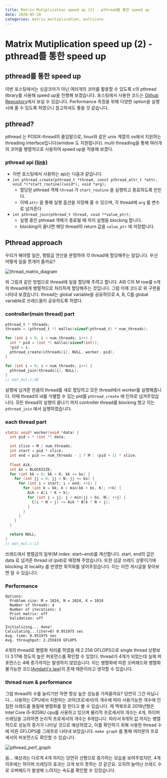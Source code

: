 ```yaml
---
title: Matrix Mutiplication speed up (2) - pthread를 통한 speed up
date: 2020-05-28
categories: matrix_multiplication, multicore
---
```


# Matrix Mutiplication speed up (2) - pthread를 통한 speed up

## pthread를 통한 speed up
이번 포스팅에서는 싱글코어가 아닌 여러개의 코어를 활용할 수 있도록 c의 pthread library를 사용해 speed up을 진행해 보겠습니다. 포스팅에서 사용한 코드는 [Github Repository](https://github.com/sanggggg/MatMulSpeedUp)에서 보실 수 있습니다. Performance 측정을 위해 다양한 option을 실행시에 줄 수 있도록 하였으니 참고하셔도 좋을 것 같습니다.

## pthread?
pthread 는 POSIX-thread의 줄임말으로, linux와 같은 unix 계열의 os에서 지원하는 threading interface입니다(window 도 지원됩니다). multi threading을 통해 여러개의 코어를 병렬적으로 사용하여 speed up을 적용해 보겠다.

### pthread api [(link)](https://docs.oracle.com/cd/E26502_01/html/E35303/tlib-1.html)
- 이번 포스팅에서 사용하는 api는 다음과 같습니다.
- `int pthread_create(pthread_t *thread, const pthread_attr_t *attr, void *(*start_routine)(void*), void *arg);`
  - 할당된 pthread 객체 `thread` 가 `start_routine` 을 실행하고 종료하도록 만든다.
  - 이때 `attr` 을 통해 실행 옵션을 지정해 줄 수 있으며, 각 thread에 `arg` 를 변수로 넘겨준다
- `int pthread_join(pthread_t thread, void **value_ptr);`
  - 실행 중인 pthread 객체가 종료될 때 까지 실행을 blocking 합니다.
  - blocking이 끝나면 해당 thread의 return 값을 `value_ptr` 에 저장합니다.


## Pthread approach
우리가 해야할 일은, 행렬곱 연산을 분할하여 각 thread에 할당해주는 일입니다. 우선 어떻게 일을 쪼개어 줄까요?

![thread_matrix_diagram](thread_matrix_diagram.png)

위 그림과 같은 방법으로 thread에 일을 할당해 주려고 합니다. A와 C의 M row를 n개의 thread에게 병렬적으로 처리하게 할당해주는 것입니다. 그럼 이제 코드로 위 구현을 나타내 보겠습니다. thread는 global variable을 공유하므로 A, B, C를 global variable로 쓰레드들이 공유하도록 하였다.

### controller(main thread) part
```c
pthread_t * threads;
threads = (pthread_t *) malloc(sizeof(pthread_t) * num_threads);

for (int i = 0; i < num_threads; i++) {
  int * pid = (int *) malloc(sizeof(int));
  *pid = i;
  pthread_create(&threads[i], NULL, worker, pid);
}

for (int i = 0; i < num_threads; i++) {
  pthread_join(threads[i], NULL);
}
// mat_mul.c:46
```
실행에 넘겨준 만큼의 thread를 새로 할당하고 모든 thread에서 worker를 실행해줍니다. 이때 thread의 id를 식별할 수 있는 pid를 `pthread_create` 에 인자로 넘겨주었습니다. 모든 thread의 실행이 끝나기 까지 controller thread를 blocking 했고 이는 `pthread_join` 에서 실행하였습니다.

### each thread part
```c
static void* worker(void *data) {
  int pid = * (int *) data;

  int slice = M / num_threads;
  int start = pid * slice;
  int end = pid == num_threads - 1 ? M : (pid + 1) * slice;
  
  float Aik;
  int bs = BLOCKSIZE;
  for (int kk = 0; kk < K; kk += bs) {
    for (int jj = 0; jj < N; jj += bs) {
      for (int i = start; i < end; ++i) {
        for (int k = kk; k < min(kk + bs, K); ++k) {
          Aik = A[i * K + k];
          for (int j = jj; j < min(jj + bs, N); ++j) {
            C[i * N + j] += Aik * B[k * N + j];
          }
        }
      }
    }
  }

  return NULL;
}
// mat_mul.c:13
```
쓰레드에서 행렬곱의 일부(M index: start~end)를 계산합니다. start, end의 값은 data 로 넘겨준 thread id (pid)로 배정해 주었습니다. 또한 싱글 쓰레드 상황이기에 blocking 과 locality 를 반영한 최적화를 넣어주었습니다. 이는 이전 게시글을 찾아보면 알 수 있습니다.

### Performance
```
Options:
  Problem size: M = 1024, N = 1024, K = 1024
  Number of threads: 4
  Number of iterations: 1
  Print matrix: off
  Validation: off

Initializing... done!
Calculating...(iter=0) 0.951975 sec
Avg. time: 0.951975 sec
Avg. throughput: 2.255819 GFLOPS
```
4개의 thread로 병렬화 처리를 하였을 때 2.256 GFLOPS으로 single thread 상황보다 3.17배 정도의 높은 퍼포먼스를 확인할 수 있었다. thread가 4개가 되었는데 실제 퍼포먼스는 4배 증가까지는 발생하지 않았습니다. 이는 병렬화에 따른 오버헤드와 병렬화 불가능한 코드([Amdahl's law](https://ko.wikipedia.org/wiki/%EC%95%94%EB%8B%AC%EC%9D%98_%EB%B2%95%EC%B9%99))의 존재 때문이라고 생각할 수 있습니다.


### thread num & performance
그럼 thread의 수를 늘리기만 하면 항상 높은 성능을 가져올까요? 당연히 그건 아닙니다... 사용하는 CPU에서 지원하는 코어(프로세서)의 개수에 따라 사용가능한 개수에 인접한 쓰레드를 돌릴때 병렬화를 잘 한다고 볼 수 있습니다.
제 맥북프로 2018년형은 Intel Core i5-8259U cpu를 사용하고 있으며 물리적 프로세서의 개수는 4개, 하이퍼 쓰레딩을 고려하면 논리적 프로세서의 개수는 8개입니다. 따라서 8개의 값 까지는 병렬적으로 성능의 증가가 나타날 것으로 예상하였고, 이를 확인하기 위해 사용한 thread 수에 따른 GFLOPS를 그래프로 나타내 보았습니다. `make graph` 를 통해 여러분의 프로세서의 퍼포먼스도 확인할 수 있습니다.

![pthread_perf_graph](pthread_perf_graph.png)

음... 예상과는 다르게 4개 까지는 당연히 선형으로 증가하는 모습을 보여주었지만, 4개 이후에는 하이퍼 쓰레딩의 효과는 크게 보지 못하는 것 같군요. 오히려 늘어난 쓰레드 수로 오버헤드가 발생해 느려지는 속도를 확인할 수 있었습니다.